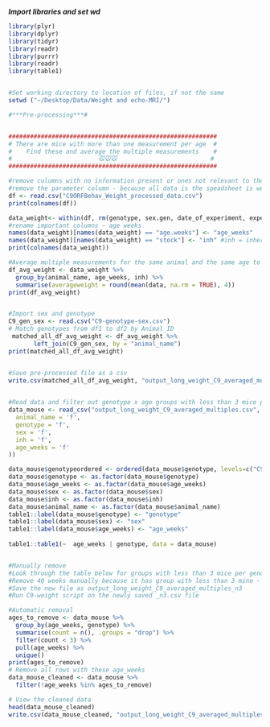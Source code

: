 ***Import libraries and set wd***

```r
library(plyr)
library(dplyr)
library(tidyr)
library(readr)
library(purrr)
library(readr)
library(table1)


#Set working directory to location of files, if not the same
setwd ("~/Desktop/Data/Weight and echo-MRI/")

```

```r

#***Pre-processing***#


##########################################################
# There are mice with more than one measurement per age  #                              
#    Find these and average the multiple measurements    #
#                        🐭🐭🐭                          #                
##########################################################

#remove columns with no information present or ones not relevant to the analysis to make clearer output of weight data, 
#remove the parameter column - because all data is the speadsheet is weight
df <- read.csv("C9ORFBehav_Weight_processed_data.csv")
print(colnames(df))

data_weight<- within(df, rm(genotype, sex.gen, date_of_experiment, experimenter, birth.date, batch, animal_id, parameter)) 
#rename important columns - age weeks
names(data_weight)[names(data_weight) == "age.weeks"] <- "age_weeks"
names(data_weight)[names(data_weight) == "stock"] <- "inh" #inh = inheritance - parental origin of allele
print(colnames(data_weight))

#Average multiple measurements for the same animal and the same age to four decimal places
df_avg_weight <- data_weight %>%
  group_by(animal_name, age_weeks, inh) %>%
  summarise(averageweight = round(mean(data, na.rm = TRUE), 4))  
print(df_avg_weight)


#Import sex and genotype
C9_gen_sex <- read.csv("C9-genotype-sex.csv")
# Match genotypes from df1 to df2 by Animal_ID
 matched_all_df_avg_weight <- df_avg_weight %>%
       left_join(C9_gen_sex, by = "animal_name")
print(matched_all_df_avg_weight)


#Save pre-processed file as a csv
write.csv(matched_all_df_avg_weight, "output_long_weight_C9_averaged_multiples.csv", row.names = FALSE)
 
```

```r
#Read data and filter out genotype x age groups with less than 3 mice present
data_mouse <- read_csv("output_long_weight_C9_averaged_multiples.csv", col_types = cols (
  animal_name = 'f',
  genotype = 'f',
  sex = 'f',
  inh = 'f',
  age_weeks = 'f'
))

data_mouse$genotypeordered <- ordered(data_mouse$genotype, levels=c("C9ORF72-GR400-B6J:WT", "C9ORF72-GR400-B6J:Het"))
data_mouse$genotype <- as.factor(data_mouse$genotype)
data_mouse$age_weeks <- as.factor(data_mouse$age_weeks)
data_mouse$sex <- as.factor(data_mouse$sex)
data_mouse$inh <- as.factor(data_mouse$inh)
data_mouse$animal_name <- as.factor(data_mouse$animal_name)
table1::label(data_mouse$genotype) <- "genotype"
table1::label(data_mouse$sex) <- "sex"
table1::label(data_mouse$age_weeks) <- "age_weeks"
	
table1::table1(~  age_weeks | genotype, data = data_mouse)


#Manually remove
#Look through the table below for groups with less than 3 mice per genotype per age
#Remove 40 weeks manually because it has group with less than 3 mine - WT has n=2, go to _multiples.csv, filter by age - filter the 40 weeks time point - delete all lines from this age
#Save the new file as output_long_weight_C9_averaged_multiples_n3
#Run C9-weight script on the newly saved _n3.csv file

#Automatic removal
ages_to_remove <- data_mouse %>%
  group_by(age_weeks, genotype) %>%
  summarise(count = n(), .groups = "drop") %>%
  filter(count < 3) %>%
  pull(age_weeks) %>%
  unique()
print(ages_to_remove)
# Remove all rows with these age_weeks
data_mouse_cleaned <- data_mouse %>%
  filter(!age_weeks %in% ages_to_remove)

# View the cleaned data
head(data_mouse_cleaned)
write.csv(data_mouse_cleaned, "output_long_weight_C9_averaged_multiples_n3.csv", row.names = FALSE)

```


